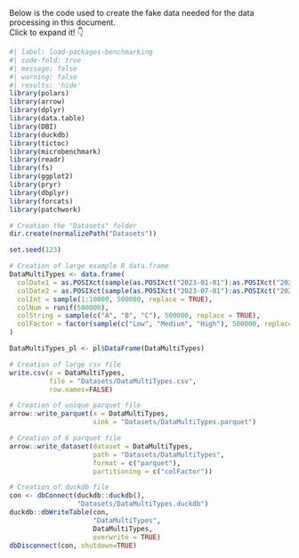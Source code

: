 Below is the code used to create the fake data needed for the data processing in this document.  
Click to expand it! 👇

```r
#| label: load-packages-benchmarking
#| code-fold: true
#| message: false
#| warning: false
#| results: 'hide'
library(polars)
library(arrow)
library(dplyr)
library(data.table)
library(DBI)
library(duckdb)
library(tictoc)
library(microbenchmark)
library(readr)
library(fs)
library(ggplot2)
library(pryr)
library(dbplyr)
library(forcats)
library(patchwork)

# Creation the "Datasets" folder
dir.create(normalizePath("Datasets"))

set.seed(123)

# Creation of large example R data.frame
DataMultiTypes <- data.frame(
  colDate1 = as.POSIXct(sample(as.POSIXct("2023-01-01"):as.POSIXct("2023-06-30"),500000),origin="1970-01-01"),
  colDate2 = as.POSIXct(sample(as.POSIXct("2023-07-01"):as.POSIXct("2023-12-31"),500000),origin="1970-01-01"),
  colInt = sample(1:10000, 500000, replace = TRUE),
  colNum = runif(500000),
  colString = sample(c("A", "B", "C"), 500000, replace = TRUE),
  colFactor = factor(sample(c("Low", "Medium", "High"), 500000, replace = TRUE))
)

DataMultiTypes_pl <- pl$DataFrame(DataMultiTypes)

# Creation of large csv file
write.csv(x = DataMultiTypes,
          file = "Datasets/DataMultiTypes.csv",
          row.names=FALSE)

# Creation of unique parquet file
arrow::write_parquet(x = DataMultiTypes,
                     sink = "Datasets/DataMultiTypes.parquet")

# Creation of 6 parquet file
arrow::write_dataset(dataset = DataMultiTypes,
                     path = "Datasets/DataMultiTypes",
                     format = c("parquet"),
                     partitioning = c("colFactor"))

# Creation of duckdb file
con <- dbConnect(duckdb::duckdb(),
                 "Datasets/DataMultiTypes.duckdb")
duckdb::dbWriteTable(con,
                     "DataMultiTypes",
                     DataMultiTypes,
                     overwrite = TRUE)
dbDisconnect(con, shutdown=TRUE)
```